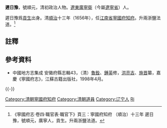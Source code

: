 '''遲日豫'''，號順元，清初政治人物。[[遼東|遼東]][[廣寧衛|廣寧衛]]（今屬[[遼寧省|遼寧省]]）人。

遲日豫爲[[貢生|貢生]]出身。清[[順治|順治]]十三年（1656年），任[[江南省|江南省]][[寧國府|寧國府]][[知府|知府]]。升兩浙鹽法道。<ref>《寧國府志·卷四·職官表·職官下》頁三：寧國府知府 （順治）十三年 遲日豫，號順元，廣寧人，貢生。升兩浙鹽法道。</ref>

==註釋==
{{reflist}}

==參考資料==
*中國地方志集成 安徽府縣志輯43，（清）[[魯銓|魯銓]]、[[鍾英|鍾英]]修，[[洪亮吉|洪亮吉]]、[[施晋|施晋]]纂，嘉慶《寧國府志》，江蘇古籍出版社，1998年4月。

{{-}}
{{start box}}
{{s-off}}
{{succession box|[[秦宗堯|秦宗堯]]|[[焦名世|焦名世]]|[[江南省|江南省]][[寧國府|寧國府]][[知府|知府]]（[[寧國府知府列表|列表]]）|<small>順治十三年（1656年）上任</small>}}
{{end box}}
{{DEFAULTSORT:Chi遲}}
[[Category:清朝寧國府知府|Category:清朝寧國府知府]]
[[Category:清朝道員|Category:清朝道員]]
[[Category:辽宁人|Category:辽宁人]]
[[Category:遲姓|Ri]]